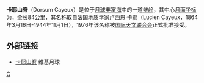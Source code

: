 '''卡耶山脊'''（Dorsum Cayeux）是位于[[月球|月球]][[丰富海|丰富海]]中的一道[[皱岭|皱岭]]，其中心[[月面坐标|月面坐标]]为{{Lunar coords and quad cat|1.6|N|51.2|E|globe:Moon}}，全长84公里，其名称取自[[法国|法国]][[地质学家|地质学家]]卢西恩·卡耶（Lucien Cayeux，1864年3月16日-1944年11月1日），1976年该名称被[[国际天文联合会|国际天文联合会]]正式批准接受。

==外部链接==
* [http://the-moon.wikispaces.com/Dorsum+Cayeux 卡耶山脊]{{Wayback|url=http://the-moon.wikispaces.com/Dorsum+Cayeux |date=20131211154506 }} 维基月球

[[Category:月球山脊|C]]


{{moon-stub}}